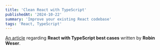 ```yaml
---
title: 'Clean React with TypeScript'
publishedAt: '2024-10-22'
summary: 'Improve your existing React codebase'
tags: 'React, TypeScript'
---
```


[An article](https://weser.io/blog/clean-react-with-typescript?utm_source=newsletter.reactdigest.net&utm_medium=referral&utm_campaign=clean-react-with-typescript) regarding **React with TypeScript best cases** written by **Robin Weser**.
